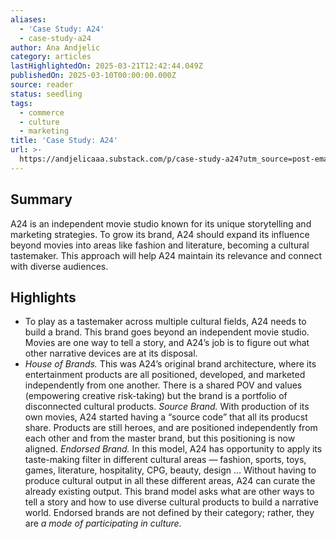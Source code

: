 ```yaml
---
aliases:
  - 'Case Study: A24'
  - case-study-a24
author: Ana Andjelic
category: articles
lastHighlightedOn: 2025-03-21T12:42:44.049Z
publishedOn: 2025-03-10T00:00:00.000Z
source: reader
status: seedling
tags:
  - commerce
  - culture
  - marketing
title: 'Case Study: A24'
url: >-
  https://andjelicaaa.substack.com/p/case-study-a24?utm_source=post-email-title&publication_id=18831&post_id=157814126&utm_campaign=email-post-title&isFreemail=false&r=og9hp&triedRedirect=true&utm_medium=email
---
```

## Summary

A24 is an independent movie studio known for its unique storytelling and marketing strategies. To grow its brand, A24 should expand its influence beyond movies into areas like fashion and literature, becoming a cultural tastemaker. This approach will help A24 maintain its relevance and connect with diverse audiences.

## Highlights

- To play as a tastemaker across multiple cultural fields, A24 needs to build a brand. This brand goes beyond an independent movie studio. Movies are one way to tell a story, and A24’s job is to figure out what other narrative devices are at its disposal.
- _House of Brands._ This was A24’s original brand architecture, where its entertainment products are all positioned, developed, and marketed independently from one another. There is a shared POV and values (empowering creative risk-taking) but the brand is a portfolio of disconnected cultural products.
  _Source Brand._ With production of its own movies, A24 started having a “source code” that all its producst share. Products are still heroes, and are positioned independently from each other and from the master brand, but this positioning is now aligned.
  _Endorsed Brand._ In this model, A24 has opportunity to apply its taste-making filter in different cultural areas — fashion, sports, toys, games, literature, hospitality, CPG, beauty, design … Without having to produce cultural output in all these different areas, A24 can curate the already existing output. This brand model asks what are other ways to tell a story and how to use diverse cultural products to build a narrative world. Endorsed brands are not defined by their category; rather, they are _a mode of participating in culture._
